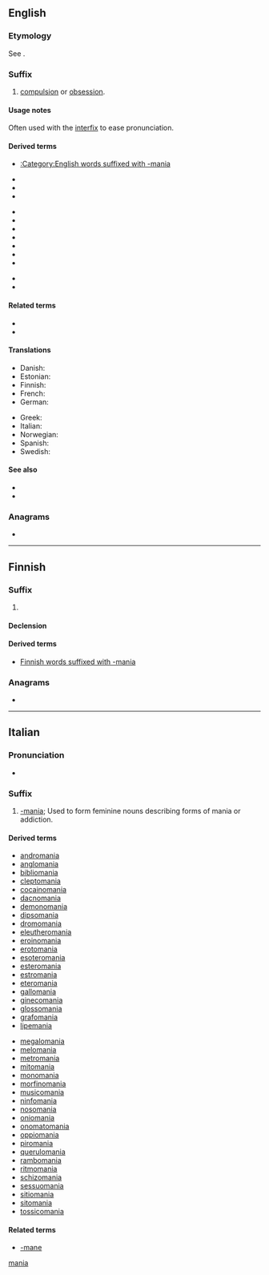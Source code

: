 {{also|mania|Mania|manía|mânià|mânia|-manía}}
==English==

===Etymology===
{{PIE root|en|men|id=think}}
See {{m|en|mania}}.

===Suffix===
{{head|en|suffixes}}

# [[compulsion]] or [[obsession]].

====Usage notes====
Often used with the [[interfix]] {{m|en|-o-}} to ease pronunciation.

====Derived terms====
* [[:Category:English words suffixed with -mania]]
{{rel-top3|Terms derived from "-mania"}}
* {{l|en|andromania}}
* {{l|en|anglomania}}
* {{l|en|aphrodisiomania}}
{{rel-mid3}}
* {{l|en|cacodemomania}}
* {{l|en|catapedamania}}
* {{l|en|cytheromania}}
* {{l|en|dacnomania}}
* {{l|en|enosimania}}
* {{l|en|onomamania}}
* {{l|en|parousiamania}}
{{rel-mid3}}
* {{l|en|phonomania}}
* {{l|en|sebastomania}}
{{rel-bottom}}

====Related terms====
* {{l|en|-mane}}
* {{l|en|-maniac}}

====Translations====
{{trans-top|indicating a compulsion or obsession}}
* Danish: {{t|da|-mani|c}}
* Estonian: {{t+|et|-maania}}
* Finnish: {{t|fi|-mania}}
* French: {{t+|fr|-manie}}
* German: {{t+|de|-manie|f}}
{{trans-mid}}
* Greek: {{t+|el|-μανία}}
* Italian: {{t|it|-mania}}
* Norwegian: {{t|no|-mani|m}}
* Spanish: {{t|es|-manía|f}}
* Swedish: {{t|sv|-mani}}
{{trans-bottom}}

====See also====
* {{l|en|mania}}
* {{l|en|maniac}}

===Anagrams===
* {{anagrams|en|Amina|Maina|amain|amnia|anima}}

[[Category:English suffixes|mania]]

----

==Finnish==

===Suffix===
{{head|fi|suffix}}
# {{l|en|-mania}}

====Declension====
{{fi-decl-kulkija|-mani|a}}

====Derived terms====
* [[:Category:Finnish words suffixed with -mania|Finnish words suffixed with -mania]]

===Anagrams===
* {{anagrams|fi|Naima|aamin|maina}}

----

==Italian==

===Pronunciation===
* {{IPA|/maˈnia/|lang=it}}

===Suffix===
{{head|it|suffix}}

# [[#English|-mania]]; Used to form feminine nouns describing forms of mania or addiction.

====Derived terms====
{{rel-top}}
* [[andromania]]
* [[anglomania]]
* [[bibliomania]]
* [[cleptomania]]
* [[cocainomania]]
* [[dacnomania]]
* [[demonomania]]
* [[dipsomania]]
* [[dromomania]]
* [[eleutheromania]]
* [[eroinomania]]
* [[erotomania]]
* [[esoteromania]]
* [[esteromania]]
* [[estromania]]
* [[eteromania]]
* [[gallomania]]
* [[ginecomania]]
* [[glossomania]]
* [[grafomania]]
* [[lipemania]]
{{rel-mid}}
* [[megalomania]]
* [[melomania]]
* [[metromania]]
* [[mitomania]]
* [[monomania]]
* [[morfinomania]]
* [[musicomania]]
* [[ninfomania]]
* [[nosomania]]
* [[oniomania]]
* [[onomatomania]]
* [[oppiomania]]
* [[piromania]]
* [[querulomania]]
* [[rambomania]]
* [[ritmomania]]
* [[schizomania]]
* [[sessuomania]]
* [[sitiomania]]
* [[sitomania]]
* [[tossicomania]]
{{rel-bottom}}

====Related terms====
* [[-mane#Italian|-mane]]
